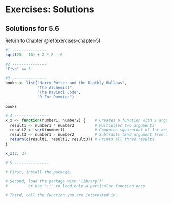 # Exercises: Solutions {#exercises-solutions}

## Solutions for 5.6 {#exercises-solutions-5}

Return to Chapter \@ref(exercises-chapter-5)

```r
#1 ---------------
sqrt(25 - 16) + 2 * 8 - 6

#2 ---------------
"Five" == 5

#3 ---------------
books <- list("Harry Potter and the Deathly Hallows",
              "The Alchemist",
              "The Davinci Code",
              "R For Dummies")

books

# 4 ---------------
x_x <- function(number1, number2) {    # Creates a function with 2 arguments
  result1 <- number1 * number2         # Multiplies two arguments
  result2 <- sqrt(number1)             # Computes squareroot of 1st argument
  result3 <- number1 - number2         # Subtracts t2nd argument from 1st
  return(c(result1, result2, result3)) # Prints all three results
}

x_x(2, 3)

# 5 ---------------

# First, install the package.

# Second, load the package with 'library()'
#         or use '::' to load only a particular function once.

# Third, call the function you are interested in.
```
